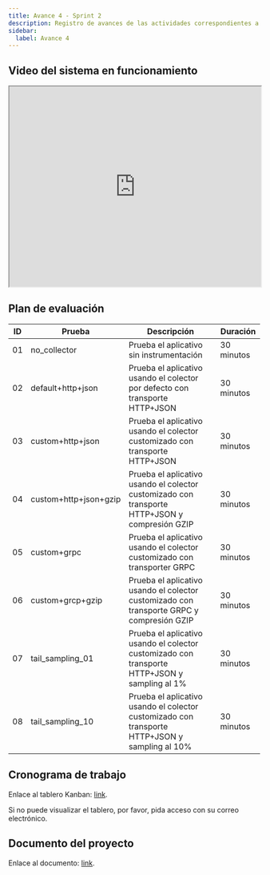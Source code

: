 ```yaml
---
title: Avance 4 - Sprint 2
description: Registro de avances de las actividades correspondientes a la Materia Integradora de ESPOL - PAO I 2025
sidebar:
  label: Avance 4
---
```


## Video del sistema en funcionamiento

<iframe
  src="https://drive.google.com/file/d/1Ja0qzTULhINx8YqoZzYOYhGozbDvdVzw/preview"
  title="Demo de colector de OpenTelemetry customizado"
  width="100%"
  style="height: 400px;"
>
  Descarga el video desde
  [aquí](https://drive.google.com/file/d/1Ja0qzTULhINx8YqoZzYOYhGozbDvdVzw/view?usp=drive_link).
</iframe>

## Plan de evaluación

| ID  | Prueba                | Descripción                                                                                    | Duración   |
| --- | --------------------- | ---------------------------------------------------------------------------------------------- | ---------- |
| 01  | no_collector          | Prueba el aplicativo sin instrumentación                                                       | 30 minutos |
| 02  | default+http+json     | Prueba el aplicativo usando el colector por defecto con transporte HTTP+JSON                   | 30 minutos |
| 03  | custom+http+json      | Prueba el aplicativo usando el colector customizado con transporte HTTP+JSON                   | 30 minutos |
| 04  | custom+http+json+gzip | Prueba el aplicativo usando el colector customizado con transporte HTTP+JSON y compresión GZIP | 30 minutos |
| 05  | custom+grpc           | Prueba el aplicativo usando el colector customizado con transporter GRPC                       | 30 minutos |
| 06  | custom+grcp+gzip      | Prueba el aplicativo usando el colector customizado con transporte GRPC y compresión GZIP      | 30 minutos |
| 07  | tail_sampling_01      | Prueba el aplicativo usando el colector customizado con transporte HTTP+JSON y sampling al 1%  | 30 minutos |
| 08  | tail_sampling_10      | Prueba el aplicativo usando el colector customizado con transporte HTTP+JSON y sampling al 10% | 30 minutos |

## Cronograma de trabajo


Enlace al tablero Kanban: [link](https://espoldist.atlassian.net/jira/software/projects/SCRUM/boards/1).

<Aside type="tip">

Si no puede visualizar el tablero, por favor, pida acceso con su correo electrónico.

</Aside>

## Documento del proyecto

Enlace al documento: [link](https://typst.app/project/r4ZV4qsFn8WHPgpNHdk5ry).
